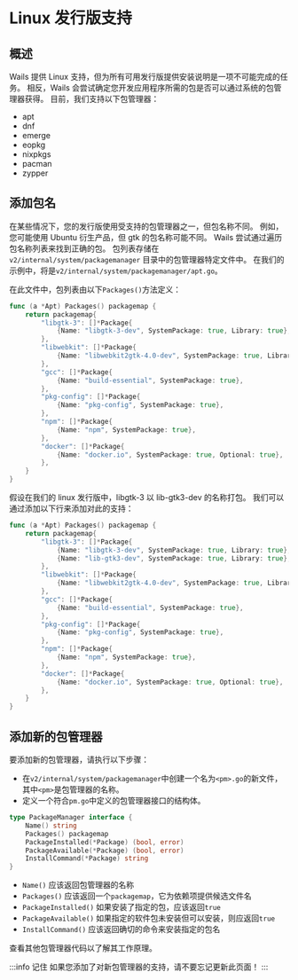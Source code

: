 # Linux 发行版支持

## 概述

Wails 提供 Linux 支持，但为所有可用发行版提供安装说明是一项不可能完成的任务。 相反，Wails 会尝试确定您开发应用程序所需的包是否可以通过系统的包管理器获得。 目前，我们支持以下包管理器：

- apt
- dnf
- emerge
- eopkg
- nixpkgs
- pacman
- zypper

## 添加包名

在某些情况下，您的发行版使用受支持的包管理器之一，但包名称不同。 例如，您可能使用 Ubuntu 衍生产品，但 gtk 的包名称可能不同。 Wails 尝试通过遍历包名称列表来找到正确的包。 包列表存储在`v2/internal/system/packagemanager` 目录中的包管理器特定文件中。 在我们的示例中，将是`v2/internal/system/packagemanager/apt.go`。

在此文件中，包列表由以下`Packages()`方法定义：

```go
func (a *Apt) Packages() packagemap {
    return packagemap{
        "libgtk-3": []*Package{
            {Name: "libgtk-3-dev", SystemPackage: true, Library: true},
        },
        "libwebkit": []*Package{
            {Name: "libwebkit2gtk-4.0-dev", SystemPackage: true, Library: true},
        },
        "gcc": []*Package{
            {Name: "build-essential", SystemPackage: true},
        },
        "pkg-config": []*Package{
            {Name: "pkg-config", SystemPackage: true},
        },
        "npm": []*Package{
            {Name: "npm", SystemPackage: true},
        },
        "docker": []*Package{
            {Name: "docker.io", SystemPackage: true, Optional: true},
        },
    }
}
```

假设在我们的 linux 发行版中，libgtk-3 以 lib-gtk3-dev 的名称打包。 我们可以通过添加以下行来添加对此的支持：

```go {5}
func (a *Apt) Packages() packagemap {
    return packagemap{
        "libgtk-3": []*Package{
            {Name: "libgtk-3-dev", SystemPackage: true, Library: true},
            {Name: "lib-gtk3-dev", SystemPackage: true, Library: true},
        },
        "libwebkit": []*Package{
            {Name: "libwebkit2gtk-4.0-dev", SystemPackage: true, Library: true},
        },
        "gcc": []*Package{
            {Name: "build-essential", SystemPackage: true},
        },
        "pkg-config": []*Package{
            {Name: "pkg-config", SystemPackage: true},
        },
        "npm": []*Package{
            {Name: "npm", SystemPackage: true},
        },
        "docker": []*Package{
            {Name: "docker.io", SystemPackage: true, Optional: true},
        },
    }
}
```

## 添加新的包管理器

要添加新的包管理器，请执行以下步骤：

- 在`v2/internal/system/packagemanager`中创建一个名为`<pm>.go`的新文件，其中`<pm>`是包管理器的名称。
- 定义一个符合`pm.go`中定义的包管理器接口的结构体。

```go
type PackageManager interface {
    Name() string
    Packages() packagemap
    PackageInstalled(*Package) (bool, error)
    PackageAvailable(*Package) (bool, error)
    InstallCommand(*Package) string
}
```

- `Name()` 应该返回包管理器的名称
- `Packages()` 应该返回一个`packagemap`，它为依赖项提供候选文件名
- `PackageInstalled()` 如果安装了指定的包，应该返回`true`
- `PackageAvailable()` 如果指定的软件包未安装但可以安装，则应返回`true`
- `InstallCommand()` 应该返回确切的命令来安装指定的包名

查看其他包管理器代码以了解其工作原理。

:::info 记住
如果您添加了对新包管理器的支持，请不要忘记更新此页面！
:::
